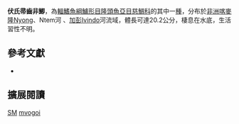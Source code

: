 {{Speciesbox
| name = 伏氏帚齒非鯽
| status = LC
| status_system = IUCN3.1
| image = 
| image_width = 260px
| image_caption = 
| genus = Sarotherodon
| species = mvogoi
| authority = [[Thys_van_den_Audenaerde|Thys van den Audenaerde]], 1965
| synonyms = *''Tilapia mvogoi''<br /><small>Thys van den Audenaerde, 1965</small>
}}
'''伏氏帚齒非鯽'''，為[[輻鰭魚綱|輻鰭魚綱]][[鱸形目|鱸形目]][[隆頭魚亞目|隆頭魚亞目]][[慈鯛科|慈鯛科]]的其中一[[種|種]]，分布於[[非洲|非洲]][[喀麥隆|喀麥隆]]Nyong、Ntem河 、[[加彭|加彭]]Ivindo河流域，體長可達20.2公分，棲息在水底，生活習性不明。

== 參考文獻 ==
*{{FishBase_species|genus=Sarotherodon|species=mvogoi |year=2013|month=5}}
== 擴展閱讀 ==
{{refbegin}}
{{wikispecies-inline|Sarotherodon mvogoi |伏氏帚齒非鯽}}
{{refend}}
{{Taxonbar|from=Q615757}}

[[Category:IUCN红色名录无危物种|SM]]
[[Category:帚齒非鯽屬|mvogoi]]


{{鱸形目小作品}}